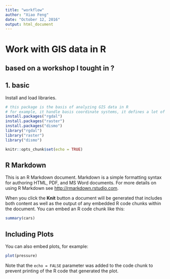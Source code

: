 ```yaml
---
title: "workflow"
author: "Xiao Feng"
date: "October 12, 2016"
output: html_document
---
```


# Work with GIS data in R
## based on a workshop I tought in ? 


## 1. basic
Install and load libraries.


```r
# this package is the basis of analyzing GIS data in R
# for example, it handle basis coordinate systems, it defines a lot of spatial data types
install.packages("rgdal") 
install.packages("raster")
install.packages("dismo")
library("rgdal")
library("raster")
library("dismo")

```




```r
knitr::opts_chunk$set(echo = TRUE)
```

## R Markdown

This is an R Markdown document. Markdown is a simple formatting syntax for authoring HTML, PDF, and MS Word documents. For more details on using R Markdown see <http://rmarkdown.rstudio.com>.

When you click the **Knit** button a document will be generated that includes both content as well as the output of any embedded R code chunks within the document. You can embed an R code chunk like this:

```r
summary(cars)
```

## Including Plots

You can also embed plots, for example:

```r
plot(pressure)
```

Note that the `echo = FALSE` parameter was added to the code chunk to prevent printing of the R code that generated the plot.
